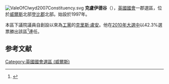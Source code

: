 [[File:ValeOfClwyd2007Constituency.svg|right]]
'''克盧伊德谷'''（{{lang-en|Vale of Clwyd}}），[[英國|英國]][[英國國會|國會]]一郡選區，位於[[威爾斯|威爾斯]]北部[[登比郡|登比郡]]北部。始設於1997年。

本區下議院議員自創設以來為[[工黨_(英國)|工黨]]的[[克里斯·盧安|克里斯·盧安]]。他在[[2010年英國大選|2010年大選中]]以42.3%選票勝出該區<ref name="">{{cite news
|publisher=[[英國廣播公司|英國廣播公司]]
|date=2010年5月7日
|title=Election  2010/Constituency/Vale of Clwyd
|url=http://news.bbc.co.uk/1/shared/election2010/results/constituency/w08.stm
|accessdate=2010年6月9日
|archive-date=2017年8月23日
|archive-url=https://web.archive.org/web/20170823094116/http://news.bbc.co.uk/1/shared/election2010/results/constituency/w08.stm
|dead-url=no
}}</ref>連任。

==参考文献==
<div class="references-small">
<references></references>
</div>

{{DEFAULTSORT:Vale of Clwyd (UK Parliament constituency)}}
[[Category:英國國會選區_(威爾斯)|Category:英國國會選區 (威爾斯)]]
{{UK-stub}}